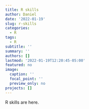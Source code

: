 ```yaml
---
title: R skills
author: Daniel
date: '2022-01-19'
slug: r-skills
categories:
  - R
tags:
  - R
subtitle: ''
summary: ''
authors: []
lastmod: '2022-01-19T12:20:45-05:00'
featured: no
image:
  caption: ''
  focal_point: ''
  preview_only: no
projects: []
---
```

R skills are here. 